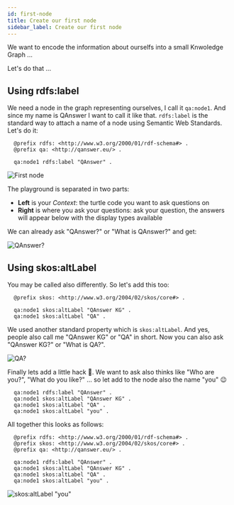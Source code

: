 ```yaml
---
id: first-node
title: Create our first node
sidebar_label: Create our first node
---
```


We want to encode the information about ourselfs into a small Knwoledge Graph ...

Let's do that ...

## Using rdfs:label

We need a node in the graph representing ourselves, I call it `qa:node1`. 
And since my name is QAnswer I want to call it like that. `rdfs:label` is the standard way to attach a name of a node using Semantic Web Standards.
Let's do it:

<Tabs>
<TabItem value='turtle' label='Turtle' default>

  ```turtle
    @prefix rdfs: <http://www.w3.org/2000/01/rdf-schema#> .
    @prefix qa: <http://qanswer.eu/> .

    qa:node1 rdfs:label "QAnswer" .
  ```

</TabItem>
<TabItem value='ui' label='UI'>

  <Image src='/img/newUI/playground-graph/first-node.png' alt='First node'/>

</TabItem>
</Tabs>

The playground is separated in two parts:
- **Left** is your *Context*: the turtle code you want to ask questions on
- **Right** is where you ask your questions: ask your question, the answers will appear below with the display types available


We can already ask "QAnswer?" or "What is QAnswer?" and get:

<Image src='/img/newUI/playground-graph/what-is-qanswer.png' alt='QAnswer?'/>

## Using skos:altLabel

You may be called also differently. So let's add this too:

```turtle
  @prefix skos: <http://www.w3.org/2004/02/skos/core#> .

  qa:node1 skos:altLabel "QAnswer KG" .
  qa:node1 skos:altLabel "QA" .
```

We used another standard property which is `skos:altLabel`. And yes, people also call me "QAnswer KG" or "QA" in short.
Now you can also ask "QAnswer KG?" or "What is QA?".

<Image src='/img/newUI/playground-graph/what-is-qa.png' alt='QA?'/>

Finally lets add a little hack 🤖. We want to ask also thinks like "Who are you?", "What do you like?" ... so let add to the 
node also the name "you" 😉

  ```turtle
    qa:node1 rdfs:label "QAnswer" .
    qa:node1 skos:altLabel "QAnswer KG" .
    qa:node1 skos:altLabel "QA" .
    qa:node1 skos:altLabel "you" .
  ```

All together this looks as follows:


<Tabs>
<TabItem value='turtle' label='Turtle' default>

  ```turtle
    @prefix rdfs: <http://www.w3.org/2000/01/rdf-schema#> .
    @prefix skos: <http://www.w3.org/2004/02/skos/core#> .
    @prefix qa: <http://qanswer.eu/> .
    
    qa:node1 rdfs:label "QAnswer" .
    qa:node1 skos:altLabel "QAnswer KG" .
    qa:node1 skos:altLabel "QA" .
    qa:node1 skos:altLabel "you" .
  ```

</TabItem>

<TabItem value='ui' label='UI'>

  <Image src='/img/newUI/playground-graph/who-are-you.png' alt='skos:altLabel "you"'/>

</TabItem>
</Tabs>
